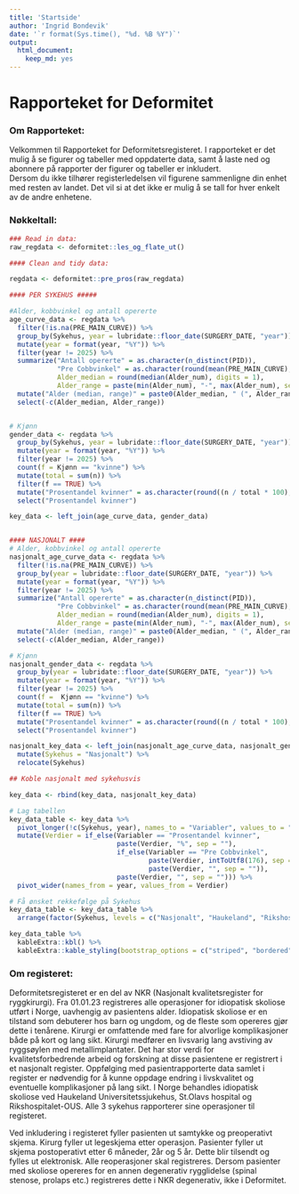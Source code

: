 ```yaml
---
title: 'Startside'
author: 'Ingrid Bondevik'
date: '`r format(Sys.time(), "%d. %B %Y")`'
output: 
  html_document: 
    keep_md: yes
---
```



# Rapporteket for Deformitet

### Om Rapporteket:
Velkommen til Rapporteket for Deformitetsregisteret. I rapporteket er det mulig å se figurer og tabeller med oppdaterte data, samt å laste ned og abonnere på rapporter der figurer og tabeller er inkludert.  
Dersom du ikke tilhører registerledelsen vil figurene sammenligne din enhet med resten av landet. Det vil si at det ikke er mulig å se tall for hver enkelt av de andre enhetene.

### Nøkkeltall:

```r
### Read in data:
raw_regdata <- deformitet::les_og_flate_ut()

#### Clean and tidy data:

regdata <- deformitet::pre_pros(raw_regdata)
```


```r
#### PER SYKEHUS #####

#Alder, kobbvinkel og antall opererte
age_curve_data <- regdata %>%
  filter(!is.na(PRE_MAIN_CURVE)) %>%
  group_by(Sykehus, year = lubridate::floor_date(SURGERY_DATE, "year")) %>%
  mutate(year = format(year, "%Y")) %>%
  filter(year != 2025) %>%
  summarize("Antall opererte" = as.character(n_distinct(PID)),
            "Pre Cobbvinkel" = as.character(round(mean(PRE_MAIN_CURVE), digits = 0)),
            Alder_median = round(median(Alder_num), digits = 1),
            Alder_range = paste(min(Alder_num), "-", max(Alder_num), sep = "")) %>%
  mutate("Alder (median, range)" = paste0(Alder_median, " (", Alder_range, ")")) %>%
  select(-c(Alder_median, Alder_range))


# Kjønn
gender_data <- regdata %>%
  group_by(Sykehus, year = lubridate::floor_date(SURGERY_DATE, "year")) %>%
  mutate(year = format(year, "%Y")) %>%
  filter(year != 2025) %>%
  count(f = Kjønn == "kvinne") %>%
  mutate(total = sum(n)) %>%
  filter(f == TRUE) %>%
  mutate("Prosentandel kvinner" = as.character(round((n / total * 100), digits = 0))) %>%
  select("Prosentandel kvinner")

key_data <- left_join(age_curve_data, gender_data)


#### NASJONALT ####
# Alder, kobbvinkel og antall opererte
nasjonalt_age_curve_data <- regdata %>%
  filter(!is.na(PRE_MAIN_CURVE)) %>%
  group_by(year = lubridate::floor_date(SURGERY_DATE, "year")) %>%
  mutate(year = format(year, "%Y")) %>%
  filter(year != 2025) %>%
  summarize("Antall opererte" = as.character(n_distinct(PID)),
            "Pre Cobbvinkel" = as.character(round(mean(PRE_MAIN_CURVE), digits = 0)),
            Alder_median = round(median(Alder_num), digits = 1),
            Alder_range = paste(min(Alder_num), "-", max(Alder_num), sep = "")) %>%
  mutate("Alder (median, range)" = paste0(Alder_median, " (", Alder_range, ")")) %>%
  select(-c(Alder_median, Alder_range))

# Kjønn
nasjonalt_gender_data <- regdata %>%
  group_by(year = lubridate::floor_date(SURGERY_DATE, "year")) %>%
  mutate(year = format(year, "%Y")) %>%
  filter(year != 2025) %>%
  count(f =  Kjønn == "kvinne") %>%
  mutate(total = sum(n)) %>%
  filter(f == TRUE) %>%
  mutate("Prosentandel kvinner" = as.character(round((n / total * 100), digits = 0))) %>%
  select("Prosentandel kvinner")

nasjonalt_key_data <- left_join(nasjonalt_age_curve_data, nasjonalt_gender_data) %>%
  mutate(Sykehus = "Nasjonalt") %>%
  relocate(Sykehus)

## Koble nasjonalt med sykehusvis

key_data <- rbind(key_data, nasjonalt_key_data)
```


```r
# Lag tabellen
key_data_table <- key_data %>%
  pivot_longer(!c(Sykehus, year), names_to = "Variabler", values_to = "Verdier") %>%
  mutate(Verdier = if_else(Variabler == "Prosentandel kvinner",
                           paste(Verdier, "%", sep = ""),
                           if_else(Variabler == "Pre Cobbvinkel",
                                   paste(Verdier, intToUtf8(176), sep = ""),
                                   paste(Verdier, "", sep = "")),
                           paste(Verdier, "", sep = ""))) %>%
  pivot_wider(names_from = year, values_from = Verdier)

# Få ønsket rekkefølge på Sykehus
key_data_table <- key_data_table %>%
  arrange(factor(Sykehus, levels = c("Nasjonalt", "Haukeland", "Rikshospitalet", "St.Olav")))

```

```r

key_data_table %>%
  kableExtra::kbl() %>%
  kableExtra::kable_styling(bootstrap_options = c("striped", "bordered", "responsive", "condensed"))
```

### Om registeret:
Deformitetsregisteret er en del av NKR (Nasjonalt kvalitetsregister for ryggkirurgi). Fra 01.01.23 registreres alle operasjoner for idiopatisk skoliose utført i Norge, uavhengig av pasientens alder. Idiopatisk skoliose er en tilstand som debuterer hos barn og ungdom, og de fleste som opereres gjør dette i tenårene. Kirurgi er omfattende med fare for alvorlige komplikasjoner både på kort og lang sikt. Kirurgi medfører en livsvarig lang avstiving av ryggsøylen med metallimplantater. Det har stor verdi for kvalitetsforbedrende arbeid og forskning at disse pasientene er registrert i et nasjonalt register. Oppfølging med pasientrapporterte data samlet i register er nødvendig for å kunne oppdage endring i livskvalitet og eventuelle komplikasjoner på lang sikt. 
I Norge behandles idiopatisk skoliose ved Haukeland Universitetssjukehus, St.Olavs hospital og Rikshospitalet-OUS. Alle 3 sykehus rapporterer sine operasjoner til registeret. 

Ved inkludering i registeret fyller pasienten ut samtykke og preoperativt skjema. Kirurg fyller ut legeskjema etter operasjon. Pasienter fyller ut skjema postoperativt etter 6 måneder, 2år og 5 år. Dette blir tilsendt og fylles ut elektronisk.
Alle reoperasjoner skal registreres. Dersom pasienter med skoliose opereres for en annen degenerativ rygglidelse (spinal stenose, prolaps etc.) registreres dette i NKR degenerativ, ikke i Deformitet.

